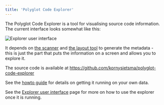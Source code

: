 ```yaml
---
title: 'Polyglot Code Explorer'
---
```


The Polyglot Code Explorer is a tool for visualising source code information.  The current interface looks somewhat like this:

![Explorer user interface](../../images/explorer_ui.png)

It depends on [the scanner](/tools/scanner/description) and [the layout tool](/tools/layout/description) to generate the metadata - this is just the part that puts the information on a screen and allows you to explore it.

The source code is available at <https://github.com/kornysietsma/polyglot-code-explorer>

See the [howto guide](/tools/explorer/howto) for details on getting it running on your own data.

See the [Explorer user interface](/tools/explorer/ui) page for more on how to use the explorer once it is running.

